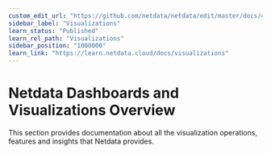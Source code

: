 ```yaml
---
custom_edit_url: "https://github.com/netdata/netdata/edit/master/docs/category-overview-pages/netdata-dashboards-and-visualizations.md"
sidebar_label: "Visualizations"
learn_status: "Published"
learn_rel_path: "Visualizations"
sidebar_position: "1000000"
learn_link: "https://learn.netdata.cloud/docs/visualizations"
---
```

# Netdata Dashboards and Visualizations Overview

This section provides documentation about all the visualization operations, features and insights that Netdata provides.
